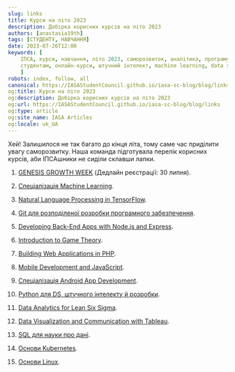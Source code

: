 ```yaml
---
slug: links
title: Курси на літо 2023
description: Добірка корисних курсів на літо 2023
authors: [anastasia19th]
tags: [СТУДЕНТУ, НАВЧАННЯ]
date: 2023-07-26T12:00
keywords: [
    ІПСА, курси, навчання, літо 2023, саморозвиток, аналітика, програмування, 
    студентам, онлайн-курси, штучний інтелект, machine learning, data science, веброзробка, ІТ, IASA
    ]
robots: index, follow, all
canonical: https://IASAStudentCouncil.github.io/iasa-sc-blog/blog/links
og:title: Курси на літо 2023
og:description: Добірка корисних курсів на літо 2023
og:url: https://IASAStudentCouncil.github.io/iasa-sc-blog/blog/links
og:type: article
og:site_name: IASA Articles
og:locale: uk_UA
---
```


Хей! Залишилося не так багато до кінця літа, тому саме час приділити увагу саморозвитку. Наша команда підготувала перелік корисних курсів, аби ІПСАшники не сиділи склавши лапки.

<!--truncate-->

1. [GENESIS GROWTH WEEK](https://www.academy.gen.tech/growth-week) (Дедлайн реєстрації: 30 липня).

2. [Спеціалізація Machine Learning](https://www.coursera.org/specializations/machine-learning-introduction).

3. [Natural Language Processing in TensorFlow](https://www.coursera.org/learn/natural-language-processing-tensorflow).

4. [Git для розподіленої розробки програмного забезпечення](https://prometheus.org.ua/course/course-v1:LinuxFoundation+GIT101+2023_T1).

5. [Developing Back-End Apps with Node.js and Express](https://www.coursera.org/learn/developing-backend-apps-with-nodejs-and-express).

6. [Introduction to Game Theory](https://www.coursera.org/learn/game-theory-introduction).

7. [Building Web Applications in PHP](https://www.coursera.org/learn/web-applications-php).
 
8. [Mobile Development and JavaScript](https://www.coursera.org/learn/mobile-development-and-javascript).
 
9. [Спеціалізація Android App Development](https://www.coursera.org/specializations/android-app-development).
 
10. [Python для DS, штучного інтелекту й розробки](https://www.coursera.org/learn/python-for-applied-data-science-ai).
 
11. [Data Analytics for Lean Six Sigma](https://www.coursera.org/learn/data-analytics-for-lean-six-sigma).
 
12. [Data Visualization and Communication with Tableau](https://www.coursera.org/learn/analytics-tableau).
 
13. [SQL для науки про дані](https://www.coursera.org/learn/sql-for-data-science).
 
14. [Основи Kubernetes](https://prometheus.org.ua/course/course-v1:LinuxFoundation+INTRO101+2023_T1).
 
15. [Основи Linux](https://prometheus.org.ua/course/course-v1:LinuxFoundation+INTRO_LINUX101+2023_T1).